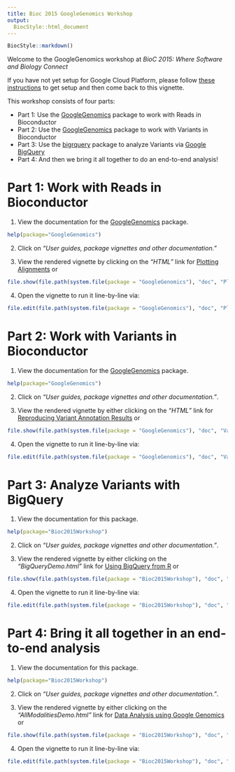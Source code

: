 ```yaml
---
title: Bioc 2015 GoogleGenomics Workshop
output:
  BiocStyle::html_document
---
```


<!-- Copyright 2015 Google Inc. All rights reserved. -->

<!-- Licensed under the Apache License, Version 2.0 (the "License"); -->
<!-- you may not use this file except in compliance with the License. -->
<!-- You may obtain a copy of the License at -->

<!--     http://www.apache.org/licenses/LICENSE-2.0 -->

<!-- Unless required by applicable law or agreed to in writing, software -->
<!-- distributed under the License is distributed on an "AS IS" BASIS, -->
<!-- WITHOUT WARRANTIES OR CONDITIONS OF ANY KIND, either express or implied. -->
<!-- See the License for the specific language governing permissions and -->
<!-- limitations under the License. -->

<!--
%% \VignetteEngine{knitr::rmarkdown}
%% \VignetteIndexEntry{GoogleGenomics Demo}
-->

```r
BiocStyle::markdown()
```

Welcome to the GoogleGenomics workshop at *BioC 2015: Where Software and Biology Connect*

If you have not yet setup for Google Cloud Platform, please follow [these instructions](http://googlegenomics.readthedocs.org/en/latest/workshops/bioc-2015.html) to get setup and then come back to this vignette.

This workshop consists of four parts:

 * Part 1: Use the [GoogleGenomics](http://bioconductor.org/packages/devel/bioc/html/GoogleGenomics.html) package to work with Reads in Bioconductor
 * Part 2: Use the [GoogleGenomics](http://bioconductor.org/packages/devel/bioc/html/GoogleGenomics.html) package to work with Variants in Bioconductor
 * Part 3: Use the [bigrquery](http://cran.r-project.org/web/packages/bigrquery/index.html) package to analyze Variants via [Google BigQuery](https://cloud.google.com/bigquery/what-is-bigquery) 
 * Part 4: And then we bring it all together to do an end-to-end analysis!

Part 1: Work with Reads in Bioconductor
========================================

(1) View the documentation for the [GoogleGenomics](http://bioconductor.org/packages/devel/bioc/html/GoogleGenomics.html) package.
```r
help(package="GoogleGenomics")
```

(2) Click on *"User guides, package vignettes and other documentation."*

(3) View the rendered vignette by clicking on the *"HTML"* link for [Plotting Alignments](http://bioconductor.org/packages/devel/bioc/vignettes/GoogleGenomics/inst/doc/PlottingAlignments.html) or 
```r
file.show(file.path(system.file(package = "GoogleGenomics"), "doc", "PlottingAlignments.html"))
```


(4) Open the vignette to run it line-by-line via:
```r
file.edit(file.path(system.file(package = "GoogleGenomics"), "doc", "PlottingAlignments.Rmd"))
```

Part 2: Work with Variants in Bioconductor
===========================================

(1) View the documentation for the [GoogleGenomics](http://bioconductor.org/packages/devel/bioc/html/GoogleGenomics.html) package.
```r
help(package="GoogleGenomics")
```

(2) Click on *"User guides, package vignettes and other documentation."*.

(3) View the rendered vignette by either clicking on the *"HTML"* link for [Reproducing Variant Annotation Results](http://bioconductor.org/packages/devel/bioc/vignettes/GoogleGenomics/inst/doc/VariantAnnotation-comparison-test.html) or 
```r
file.show(file.path(system.file(package = "GoogleGenomics"), "doc", "VariantAnnotation-comparison-test.html"))
```

(4) Open the vignette to run it line-by-line via:
```r
file.edit(file.path(system.file(package = "GoogleGenomics"), "doc", "VariantAnnotation-comparison-test.Rmd"))
```

Part 3: Analyze Variants with BigQuery
====================================

(1) View the documentation for this package.
```r
help(package="Bioc2015Workshop")
```

(2) Click on *"User guides, package vignettes and other documentation."*.

(3) View the rendered vignette by either clicking on the *"BigQueryDemo.html"* link for [Using BigQuery from R](https://github.com/deflaux/Bioc2015Workshop/blob/master/inst/doc/BigQueryDemo.md) or 
```r
file.show(file.path(system.file(package = "Bioc2015Workshop"), "doc", "BigQueryDemo.html"))
```

(4) Open the vignette to run it line-by-line via:
```r
file.edit(file.path(system.file(package = "Bioc2015Workshop"), "doc", "BigQueryDemo.Rmd"))
```

Part 4: Bring it all together in an end-to-end analysis
=======================================================

(1) View the documentation for this package.
```r
help(package="Bioc2015Workshop")
```

(2) Click on *"User guides, package vignettes and other documentation."*.

(3) View the rendered vignette by either clicking on the *"AllModalitiesDemo.html"* link for [Data Analysis using Google Genomics](https://github.com/deflaux/Bioc2015Workshop/blob/master/inst/doc/AllModalitiesDemo.md) or 
```r
file.show(file.path(system.file(package = "Bioc2015Workshop"), "doc", "AllModalitiesDemo.html"))
```

(4) Open the vignette to run it line-by-line via:
```r
file.edit(file.path(system.file(package = "Bioc2015Workshop"), "doc", "AllModalitiesDemo.Rmd"))
```
